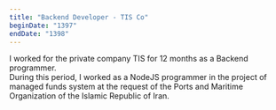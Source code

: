 ```yaml
---
title: "Backend Developer - TIS Co"
beginDate: "1397"
endDate: "1398"
---
```


I worked for the private company TIS for 12 months as a Backend programmer. <br />
During this period, I worked as a NodeJS programmer in the project of managed funds system at the request of the Ports and Maritime Organization of the Islamic Republic of Iran.
